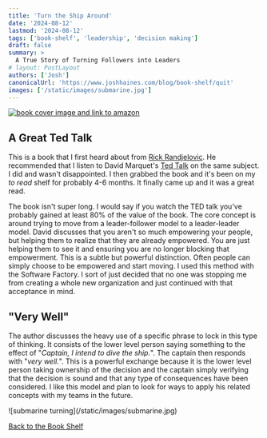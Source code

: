 ```yaml
---
title: 'Turn the Ship Around'
date: '2024-08-12'
lastmod: '2024-08-12'
tags: ['book-shelf', 'leadership', 'decision making']
draft: false
summary: >
  A True Story of Turning Followers into Leaders
# layout: PostLayout
authors: ['Josh']
canonicalUrl: 'https://www.joshhaines.com/blog/book-shelf/quit'
images: ['/static/images/submarine.jpg']
---
```


<div className="mx-auto w-1/3">
  <a href="https://www.amazon.com/Turn-Ship-Around-Turning-Followers/dp/1591846404">
    <img
      alt="book cover image and link to amazon"
      src="https://m.media-amazon.com/images/I/411AWwAFhIL._SY445_SX342_.jpg"
    />
  </a>
</div>

## A Great Ted Talk

This is a book that I first heard about from [Rick Randjelovic](https://www.linkedin.com/in/rick-randjelovic-559b2a1/). He recommended that I listen to David Marquet's [Ted Talk](https://youtu.be/iiwUqnvY1l0?si=uwl4CylToUcUC9eN) on the same subject.  I did and wasn't disappointed. I then grabbed the book and it's been on my _to read_ shelf for probably 4-6 months.  It finally came up and it was a great read.

The book isn't super long.  I would say if you watch the TED talk you've probably gained at least 80% of the value of the book.  The core concept is
around trying to move from a leader-follower model to a leader-leader model.  David discusses that you aren't so much empowering your people, but helping them to realize that they are already empowered.  You are just helping them to see it and ensuring you are no longer blocking that empowerment.  This is a subtle but powerful distinction.  Often people can simply choose to be empowered and start moving.  I used this method with the Software Factory.  I sort of just decided that no one was stopping me from creating a whole new organization and just continued with that acceptance in mind.

## "Very Well"

The author discusses the heavy use of a specific phrase to lock in this type of thinking.  It consists of the lower level person saying something to the effect of "_Captain, I intend
to dive the ship._".  The captain then responds with "_very well._".  This is a powerful exchange because it is the lower level person taking ownership of the decision and the captain
simply verifying that the decision is sound and that any type of consequences have been considered.  I like this model and plan to look for ways to apply his related concepts with my teams in
the future.

<div className="-mx-2 flex flex-wrap justify-center overflow-hidden xl:-mx-2">
  <div className="my-1 w-full overflow-hidden px-2 xl:my-1 xl:w-3/4 xl:px-2">
    ![submarine turning](/static/images/submarine.jpg)
  </div>
</div>

[Back to the Book Shelf](/blog/book-shelf)
